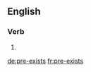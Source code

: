 {{also|preexists}}
==English==

===Verb===
{{head|en|verb form}}

# {{en-third-person singular of|pre-exist}}

[[de:pre-exists]]
[[fr:pre-exists]]